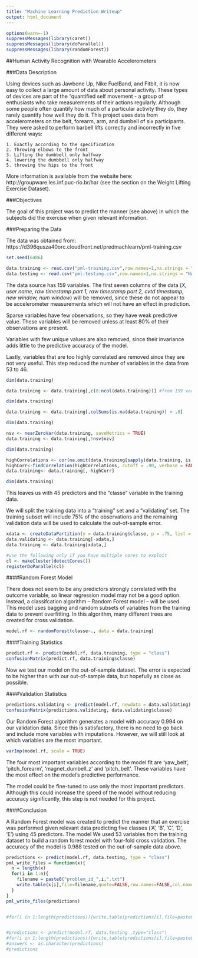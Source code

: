 ```yaml
---
title: "Machine Learning Prediction Writeup"
output: html_document
---
```


```r
options(warn=-1)
suppressMessages(library(caret))
suppressMessages(library(doParallel))
suppressMessages(library(randomForest))

```
##Human Activity Recognition with Wearable Accelerometers

###Data Description

Using devices such as Jawbone Up, Nike FuelBand, and Fitbit, it is now easy to collect a large amount of data about personal activity. These types of devices are part of the "quantified self movement - a group of enthusiasts who take measurements of their actions regularly. Although some people often quantify how much of a particular activity they do, they rarely quantify how well they do it. This project uses data from accelerometers on the belt, forearm, arm, and dumbell of six participants. They were asked to perform barbell lifts correctly and incorrectly in five different ways:


    1. Exactly according to the specification
    2. Throwing elbows to the front
    3. Lifting the dumbbell only halfway
    4. lowering the dumbbell only halfway
    5. throwing the hips to the front

More information is available from the website here: http://groupware.les.inf.puc-rio.br/har (see the section on the Weight Lifting Exercise Dataset).

###Objectives

The goal of this project was to predict the manner (see above) in which the subjects did the exercise when given relevant information.

###Preparing the Data

The data was obtained from: https://d396qusza40orc.cloudfront.net/predmachlearn/pml-training.csv

```r
set.seed(6486)

data.training <- read.csv("pml-training.csv",row.names=1,na.strings = "")
data.testing <- read.csv("pml-testing.csv",row.names=1,na.strings = "NA")

```

The data source has 159 variables. The first seven columns of the data (<i>X, user name, raw timestamp part 1, raw timestamp part 2, cvtd timestamp, new window, num window</i>) will be removed, since these do not appear to be accelerometer measurements which will not have an effect in prediction. 

Sparse variables have few observations, so they have weak predictive value. These variables will be removed unless at least 80% of their observations are present.

Variables with few unique values are also removed, since their invariance adds little to the predictive accuracy of the model.

Lastly, variables that are too highly correlated are removed since they are not very useful. This step reduced the number of variables in the data from 53 to 46.

```r
dim(data.training)

data.training <- data.training[,c(8:ncol(data.training))] #from 159 vars

dim(data.training)

data.training <- data.training[,colSums(is.na(data.training)) < .8]

dim(data.training)

nsv <- nearZeroVar(data.training, saveMetrics = TRUE)
data.training <- data.training[,!nsv$nzv]

dim(data.training)

highCorrelations <- cor(na.omit(data.training[sapply(data.training, is.numeric)]))
highCorr<-findCorrelation(highCorrelations, cutoff = .90, verbose = FALSE)
data.training<- data.training[,-highCorr]

dim(data.training)

```

This leaves us with 45 predictors and the "classe" variable in the training data.

We will split the training data into a "training" set and a "validating" set. The training subset will include 75% of the observations and the remaining validation data will be used to calculate the out-of-sample error.

```r
xdata <- createDataPartition(y = data.training$classe, p = .75, list = FALSE )
data.validating <- data.training[-xdata,]
data.training <- data.training[xdata,]
```
```r
#use the following only if you have multiple cores to exploit
cl <- makeCluster(detectCores())
registerDoParallel(cl)
```

####Random Forest Model

There does not seem to be any predictors strongly correlated with the outcome variable, so linear regression model may not be a good option. Instead, a classifcation algorithm -- Random Forest model -- will be used. This model uses bagging and random subsets of variables from the training data to prevent overfitting. In this algorithm, many different trees are created for cross validation. 

```r

model.rf <- randomForest(classe~., data = data.training)

```
####Training Statistics

```r

predict.rf <- predict(model.rf, data.training, type = "class")
confusionMatrix(predict.rf, data.training$classe)

```

Now we test our model on the out-of-sample dataset. The error is expected to be higher than with our out-of-sample data, but hopefully as close as possible.

####Validation Statistics

```r

predictions.validating <- predict(model.rf, newdata = data.validating)
confusionMatrix(predictions.validating, data.validating$classe)

```

Our Random Forest algorithm generates a model with accuracy 0.994 on our validation data. Since this is satisfactory, there is no need to go back and include more variables with imputations. However, we will still look at which variables are the most important.

```r
varImp(model.rf, scale = TRUE)

```

The four most important variables according to the model fit are 'yaw_belt', 'pitch_forearm', 'magnet_dumbell_z' and 'pitch_belt'. These variables have the most effect on the model's predictive performance. 

The model could be fine-tuned to use only the most important predictors. Although this could increase the speed of the model without reducing accuracy significantly, this step is not needed for this project.

####Conclusion

A Random Forest model was created to predict the manner that an exercise was performed given relevant data predicting five classes ('A', 'B', 'C', 'D', 'E') using 45 predictors. The model We used 53 variables from the training dataset to build a random forest model with four-fold cross validation. The accuracy of the model is 0.988 tested on the out-of-sample data above.

```r
predictions <- predict(model.rf, data.testing, type = "class")
pml_write_files = function(x){
  n = length(x)
  for(i in 1:n){
    filename = paste0("problem_id_",i,".txt")
    write.table(x[i],file=filename,quote=FALSE,row.names=FALSE,col.names=FALSE)
  }
}
pml_write_files(predictions)


#for(i in 1:length(predictions)){write.table(predictions[i],file=paste0("problem_id_",i,".txt"),quote=FALSE,row.names=FALSE,col.names=FALSE)}


#predictions <- predict(model.rf, data.testing ,type="class")
#for(i in 1:length(predictions)){write.table(predictions[i],file=paste0("problem_id_",i,".txt"),quote=FALSE,row.names=FALSE,col.names=FALSE)}
#answers <- as.character(predictions)
#predictions

```
